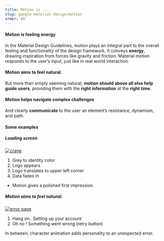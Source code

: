 ```yaml
---
title: Motion is ...
slug: google-material-design/motion
order: 49
---
```


<Article
  first="Google Material Design"
>


#### Motion is feeling energy

In the Material Design Guidelines, motion plays an integral part to the overall feeling and functionality of the design framework. It conveys **energy**, drawing inspiration from forces like gravity and friction. Material motion responds to the user’s input, just like in real world interaction. 

#### Motion aims to feel natural.

But more than simply seeming natural, **motion should above all else help guide users**, providing them with the **right information** at the **right time**. 

#### Motion helps navigate complex challenges

And clearly **communicate** to the user an element’s resistance, dynamism, and path.

#### Some examples

##### Loading screen  

[![crane](/gif/google-crane.gif)](https://storage.googleapis.com/spec-host/mio-staging%2Fmio-design%2F1579302979877%2Fassets%2F1wPlQquaAQbSX6oCU25H95uJjxC7KGJX7%2F01-launchscreen.mp4)

1. Grey to identity color  
2. Logo appears  
3. Logo translates to upper left corner  
4. Data fades in  

- Motion gives a polished first impression.

##### Motion aims to feel natural.

[![error page](/gif/google-error.gif)](https://storage.googleapis.com/spec-host/mio-staging%2Fmio-design%2F1579302979877%2Fassets%2F19Ms-MRmEZ2cGQNicpePPRjHxxa0NkxIm%2F04-juggler.mp4)

1. Hang on.. Setting up your account
2. Oh no ! Something went wrong (retry button)

In between, character animation adds personality to an unexpected error. 

</Article>